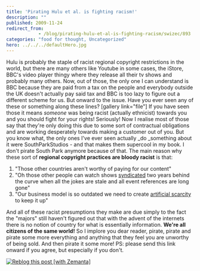 ```yaml
---
title: 'Pirating Hulu et al. is fighting racism!'
description: ""
published: 2009-11-24
redirect_from: 
            - /blog/pirating-hulu-et-al-is-fighting-racism/swizec/893
categories: "food for thought, Uncategorized"
hero: ../../../defaultHero.jpg
---
```

Hulu is probably the staple of racist regional copyright restrictions in the world, but there are many others like Youtube in some cases, the iStore, BBC&#x27;s video player thingy where they release all their tv shows and probably many others. Now, out of those, the only one I can understand is BBC because they are paid from a tax on the people and everybody outside the UK doesn&#x27;t actually pay said tax and BBC is too lazy to figure out a different scheme for us. But onward to the issue. Have you ever seen any of these or something along these lines? \[gallery link=&quot;file&quot;] If you have seen those it means _someone_ was being racist (actually ethnicist) towards you and you should fight for your rights! Seriously! Now I realise most of those say that they&#x27;re only doing this due to some sort of contractual obligations and are working desperately towards making a customer out of you. But you know what, the only ones I&#x27;ve ever seen actually _do _something about it were SouthParkStudios - and that makes them supercool in my book. I don&#x27;t pirate South Park anymore because of that. The main reason why these sort of **regional copyright practices are bloody racist** is that:

1. &quot;Those other countries aren&#x27;t worthy of paying for our content&quot;
2. &quot;Oh those other people can watch shows [syndicated](http://en.wikipedia.org/wiki/Broadcast_syndication "Broadcast syndication") two years behind the curve when all the jokes are stale and all event references are long gone&quot;
3. &quot;Our business model is so outdated we need to create [artificial scarcity](http://en.wikipedia.org/wiki/Artificial_scarcity "Artificial scarcity") to keep it up&quot;

And all of these racist presumptions they make are due simply to the fact the &quot;majors&quot; still haven&#x27;t figured out that with the advent of the internets there is no notion of country for what is essentially information. **We&#x27;re all citizens of the same world!** So I implore you dear reader, pirate, pirate and pirate some more everything and anything that they feel you are unworthy of being sold. And then pirate it some more! PS: please send this link onward if you agree, but especially if you don&#x27;t.

[![Reblog this post \[with Zemanta\]](http://img.zemanta.com/reblog_e.png?x-id=c49d63bf-a4ba-4684-a240-f2af67839c47)](http://reblog.zemanta.com/zemified/c49d63bf-a4ba-4684-a240-f2af67839c47/ "Reblog this post \[with Zemanta]")